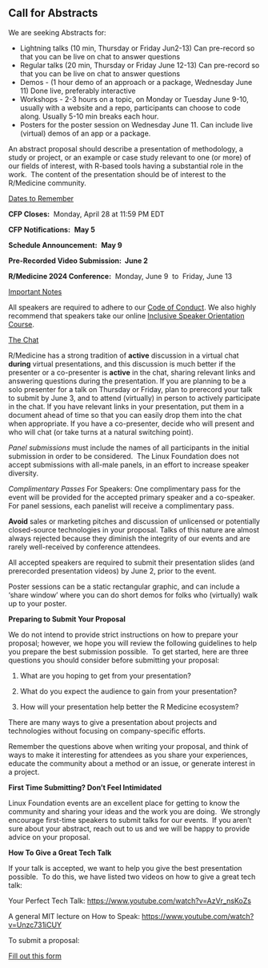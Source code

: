 ## Call for Abstracts

We are seeking Abstracts for:

-   Lightning talks (10 min, Thursday or Friday Jun2-13) Can pre-record so that you can be live on chat to answer questions
-   Regular talks (20 min, Thursday or Friday June 12-13) Can pre-record so that you can be live on chat to answer questions
-   Demos - (1 hour demo of an approach or a package, Wednesday June 11) Done live, preferably interactive
-   Workshops - 2-3 hours on a topic, on Monday or Tuesday June 9-10, usually with a website and a repo, participants can choose to code along. Usually 5-10 min breaks each hour.
-   Posters for the poster session on Wednesday June 11. Can include live (virtual) demos of an app or a package.

An abstract proposal should describe a presentation of methodology, a study or project, or an example or case study relevant to one (or more) of our fields of interest, with R-based tools having a substantial role in the work.  The content of the presentation should be of interest to the R/Medicine community.

[Dates to Remember]{.underline}

**CFP Closes:**  Monday, April 28 at 11:59 PM EDT

**CFP Notifications:**  **May 5**

**Schedule Announcement:**  **May 9**

**Pre-Recorded Video Submission:  June 2**

**R/Medicine 2024 Conference:**  Monday, June 9  to  Friday, June 13

[Important Notes]{.underline}

All speakers are required to adhere to our [Code of Conduct](Attend.qmd). We also highly recommend that speakers take our online [Inclusive Speaker Orientation Course](https://training.linuxfoundation.org/linux-courses/open-source-compliance-courses/inclusive-speaker-orientation).

[The Chat]{.underline}

R/Medicine has a strong tradition of **active** discussion in a virtual chat **during** virtual presentations, and this discussion is much better if the presenter or a co-presenter is **active** in the chat, sharing relevant links and answering questions during the presentation. If you are planning to be a solo presenter for a talk on Thursday or Friday, plan to prerecord your talk to submit by June 3, and to attend (virtually) in person to actively participate in the chat. If you have relevant links in your presentation, put them in a document ahead of time so that you can easily drop them into the chat when appropriate. If you have a co-presenter, decide who will present and who will chat (or take turns at a natural switching point).

*Panel submissions* must include the names of all participants in the initial submission in order to be considered.  The Linux Foundation does not accept submissions with all-male panels, in an effort to increase speaker diversity.

*Complimentary Passes* For Speakers: One complimentary pass for the event will be provided for the accepted primary speaker and a co-speaker. For panel sessions, each panelist will receive a complimentary pass. 

**Avoid** sales or marketing pitches and discussion of unlicensed or potentially closed-source technologies in your proposal. Talks of this nature are almost always rejected because they diminish the integrity of our events and are rarely well-received by conference attendees.

All accepted speakers are required to submit their presentation slides (and prerecorded presentation videos) by June 2, prior to the event.

Poster sessions can be a static rectangular graphic, and can include a 'share window' where you can do short demos for folks who (virtually) walk up to your poster.

**Preparing to Submit Your Proposal**

We do not intend to provide strict instructions on how to prepare your proposal; however, we hope you will review the following guidelines to help you prepare the best submission possible.  To get started, here are three questions you should consider before submitting your proposal:

1.  What are you hoping to get from your presentation?

2.  What do you expect the audience to gain from your presentation?

3.  How will your presentation help better the R Medicine ecosystem?

There are many ways to give a presentation about projects and technologies without focusing on company-specific efforts.

Remember the questions above when writing your proposal, and think of ways to make it interesting for attendees as you share your experiences, educate the community about a method or an issue, or generate interest in a project.

**First Time Submitting? Don't Feel Intimidated**

Linux Foundation events are an excellent place for getting to know the community and sharing your ideas and the work you are doing.  We strongly encourage first-time speakers to submit talks for our events.  If you aren't sure about your abstract, reach out to us and we will be happy to provide advice on your proposal.

**How To Give a Great Tech Talk**

If your talk is accepted, we want to help you give the best presentation possible.  To do this, we have listed two videos on how to give a great tech talk:

Your Perfect Tech Talk: <https://www.youtube.com/watch?v=AzVr_nsKoZs>

A general MIT lecture on How to Speak: <https://www.youtube.com/watch?v=Unzc731iCUY>

To submit a proposal:

[Fill out this form](https://forms.gle/5hcCf1KQxuLwwp2C8)
